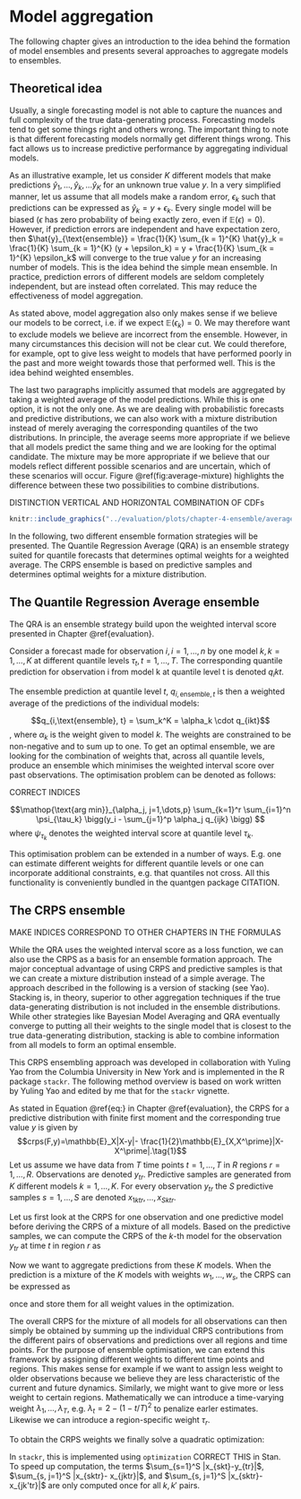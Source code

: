 # Model aggregation {#model-aggregation}

The following chapter gives an introduction to the idea behind the formation of model ensembles and presents several approaches to aggregate models to ensembles.  

## Theoretical idea

Usually, a single forecasting model is not able to capture the nuances and full complexity of the true data-generating process. Forecasting models tend to get some things right and others wrong. The important thing to note is that different forecasting models normally get different things wrong. This fact allows us to increase predictive performance by aggregating individual models. 

As an illustrative example, let us consider $K$ different models that make predictions $\hat{y}_1, \dots, \hat{y}_k, \dots \hat{y}_K$ for an unknown true value $y$. In a very simplified manner, let us assume that all models make a random error, $\epsilon_k$ such that predictions can be expressed as $\hat{y}_k = y + \epsilon_k$. Every single model will be biased ($\epsilon$ has zero probability of being exactly zero, even if $\mathbb{E}(\epsilon) = 0$). However, if prediction errors are independent and have expectation zero, then $\hat{y}_{\text{ensemble}} = \frac{1}{K} \sum_{k = 1}^{K} \hat{y}_k = \frac{1}{K} \sum_{k = 1}^{K} (y + \epsilon_k) = y + \frac{1}{K} \sum_{k = 1}^{K} \epsilon_k$ will converge to the true value $y$ for an increasing number of models. This is the idea behind the simple mean ensemble. In practice, prediction errors of different models are seldom completely independent, but are instead often correlated. This may reduce the effectiveness of model aggregation. 

As stated above, model aggregation also only makes sense if we believe our models to be correct, i.e. if we expect $\mathbb{E}(\epsilon_k) = 0$. We may therefore want to exclude models we believe are incorrect from the ensemble. However, in many circumstances this decision will not be clear cut. We could therefore, for example, opt to give less weight to models that have performed poorly in the past and more weight towards those that performed well. This is the idea behind weighted ensembles. 

The last two paragraphs implicitly assumed that models are aggregated by taking a weighted average of the model predictions. While this is one option, it is not the only one. As we are dealing with probabilistic forecasts and predictive distributions, we can also work with a mixture distribution instead of merely averaging the corresponding quantiles of the two distributions. In principle, the average seems more appropriate if we believe that all models predict the same thing and we are looking for the optimal candidate. The mixture may be more appropriate if we believe that our models reflect different possible scenarios and are uncertain, which of these scenarios will occur. Figure \@ref(fig:average-mixture) highlights the difference between these two possibilities to combine distributions. 


DISTINCTION VERTICAL AND HORIZONTAL COMBINATION OF CDFs


``` r

knitr::include_graphics("../evaluation/plots/chapter-4-ensemble/average-mixture-example.png")

```

In the following, two different ensemble formation strategies will be presented. The Quantile Regression Average (QRA) is an ensemble strategy suited for quantile forecasts that determines optimal weights for a weighted average. The CRPS ensemble is based on predictive samples and determines optimal weights for a mixture distribution. 

## The Quantile Regression Average ensemble

The QRA is an ensemble strategy build upon the weighted interval score presented in Chapter \@ref{evaluation}. 

Consider a forecast made for observation $i, i = 1, \dots, n$ by one model $k, k = 1, \dots, K$ at different quantile levels $\tau_t, t=1,\dots, T$. The corresponding quantile prediction for observation i from model k at quantile level t is denoted $q_ikt$. 

The ensemble prediction at quantile level $t$, $q_{i, \text{ensemble},t}$ is then a weighted average of the predictions of the individual models: 

$$q_{i,\text{ensemble}, t} = \sum_k^K = \alpha_k \cdot q_{ikt}$$, 
where $\alpha_k$ is the weight given to model $k$. The weights are constrained to be non-negative and to sum up to one. To get an optimal ensemble, we are looking for the combination of weights that, across all quantile levels, produce an ensemble which minimises the weighted interval score over past observations. The optimisation problem can be denoted as follows: 

CORRECT INDICES

$$\mathop{\text{arg min}}_{\alpha_j, j=1,\dots,p} \sum_{k=1}^r \sum_{i=1}^n \psi_{\tau_k} \bigg(y_i - \sum_{j=1}^p \alpha_j q_{ijk} \bigg) $$
where $\psi_{\tau_k}$ denotes the weighted interval score at quantile level $\tau_k$. 

This optimisation problem can be extended in a number of ways. E.g. one can estimate different weights for different quantile levels or one can incorporate additional constraints, e.g. that quantiles not cross. All this functionality is conveniently bundled in the quantgen package CITATION. 


## The CRPS ensemble

MAKE INDICES CORRESPOND TO OTHER CHAPTERS IN THE FORMULAS

While the QRA uses the weighted interval score as a loss function, we can also use the CRPS as a basis for an ensemble formation approach. The major conceptual advantage of using CRPS and predictive samples is that we can create a mixture distribution instead of a simple average. The approach described in the following is a version of stacking (see Yao). Stacking is, in theory, superior to other aggregation techniques if the true data-generating distribution is not included in the ensemble distributions. While other strategies like Bayesian Model Averaging and QRA eventually converge to putting all their weights to the single model that is closest to the true data-generating distribution, stacking is able to combine information from all models to form an optimal ensemble. 

This CRPS ensembling approach was developed in collaboration with Yuling Yao from the Columbia University in New York and is implemented in the R package `stackr`. The following method overview is based on work written by Yuling Yao and edited by me that for the `stackr` vignette. 

As stated in Equation \@ref{eq:} in Chapter \@ref{evaluation}, the CRPS for a predictive distribution with finite first moment and the corresponding true value $y$ is given by 
$$crps(F,y)=\mathbb{E}_X|X-y|- \frac{1}{2}\mathbb{E}_{X,X^\prime}|X-X^\prime|.\tag{1}$$
Let us assume we have data from $T$ time points $t = 1, \dots, T$ in $R$ regions $r = 1, \dots, R$. Observations are denoted $y_{tr}$. Predictive samples are generated from $K$ different models $k = 1, \dots, K$. For every observation $y_{tr}$ the $S$ predictive samples $s = 1, \dots, S$ are denoted $x_{1ktr}, \dots, x_{Sktr}$. 

Let us first look at the CRPS for one observation and one predictive model before deriving the CRPS of a mixture of all models. Based on the predictive samples, we can compute the CRPS of the $k$-th model for the observation $y_{tr}$ at time $t$ in region $r$ as

\begin{align}
 \widehat {\text{crps}}_{ktr} &= \widehat {\text{crps}}(x_{1ktr}, \dots, x_{Sktr},y_{tr}) \\
 &= \frac{1}{S} \sum_{s=1}^S  |x_{sktr}-y_{tr}| - \frac{1}{2S^2} \sum_{s, j=1}^S |x_{sktr}- x_{jktr}|
\end{align}

<!-- $$ \widehat {\text{crps}}_{ktr}= \widehat {\text{crps}}(x_{1ktr}, \dots, x_{Sktr},y_{tr})= \frac{1}{S} \sum_{s=1}^S  |x_{sktr}-y_{tr}| - -->
<!-- \frac{1}{2S^2} \sum_{s, j=1}^S |x_{sktr}- x_{jktr}|. \tag{2}$$ -->

Now we want to aggregate predictions from these $K$ models. When the prediction is a mixture of the $K$
models with weights $w_1, \dots, w_s$, the CRPS can be expressed as

\begin{align}
 \widehat {\text{crps}}_{\text{ensemble}, tr} (w_1, \dots, w_K) 
 =& \frac{1}{S} \sum_{k=1}^K w_k  \sum_{s=1}^S |x_{skt}-y_t| \\
 &- \frac{1}{2S^2}  (\sum_{k=1}^K   \sum_{k, k'=1 }^K w_k w_{k'}   \sum_{s, j=1}^S |x_{skt}- x_{jk't}| )
\end{align}


<!-- $$ \widehat {\text{crps}}_{\text{ensemble}, tr} (w_1, \dots, w_K) = \frac{1}{S} \sum_{k=1}^K w_k  \sum_{s=1}^S |x_{skt}-y_t| - -->
<!-- \frac{1}{2S^2}  (\sum_{k=1}^K   \sum_{k, k'=1 }^K w_k w_{k'}   \sum_{s, j=1}^S |x_{skt}- x_{jk't}| ). \tag{3}$$ -->



once and store them for all weight values in the optimization. 

The overall CRPS for the mixture of all models for all observations can then simply be obtained by summing up the individual CRPS contributions from the different pairs of observations and predictions over all regions and time points. For the purpose of ensemble optimisation, we can extend this framework by assigning different weights to different time points and regions. This makes sense for example if we want to assign less weight to older observations because we believe they are less characteristic of the current and future dynamics. Similarly, we might want to give more or less weight to certain regions. Mathematically we can introduce a time-varying weight $\lambda_1, \dots, \lambda_T$, e.g. $\lambda_t = 2-(1-t/T)^2$ to penalize earler estimates. Likewise  we can introduce a region-specific weight $\tau_r$. 

To obtain the CRPS weights we finally solve a quadratic optimization:

\begin{align}
 &\min_{w_1, \dots, w_K} \sum_{t=1}^T  \sum_{r=1}^R\lambda_t\tau_r  \widehat {crps}_{\text{ensemble}, tr} (w), \\
  &s.t. ~{0\leq w_1, \dots, w_K \leq 1, \sum_{k=1}^K w_k=1}. 
\end{align}

In `stackr`, this is implemented using `optimization` CORRECT THIS in Stan. To speed up computation, the terms $\sum_{s=1}^S |x_{skt}-y_{tr}|$, $\sum_{s, j=1}^S |x_{sktr}- x_{jktr}|$, and $\sum_{s, j=1}^S |x_{sktr}- x_{jk'tr}|$ are only computed once for all $k, k'$ pairs. 
